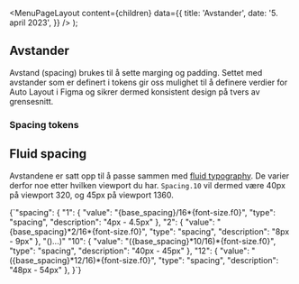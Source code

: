 
<Meta
  title='Avstander'
  description='Beskrivelse'
/>

  <MenuPageLayout
    content={children}
    data={{
      title: 'Avstander',
      date: '5. april 2023',
    }}
  />
);

## Avstander

Avstand (spacing) brukes til å sette marging og padding. Settet med avstander som er definert i tokens gir oss mulighet til å definere verdier for Auto Layout i Figma og sikrer dermed konsistent design på tvers av grensesnitt.

### Spacing tokens

<TokenList
  type='spacing'
  hideValue={true}
/>

## Fluid spacing

Avstandene er satt opp til å passe sammen med [fluid typography](/grunnleggende/designelementer/typografi#fluid-typography). De varier derfor noe etter hvilken viewport du har. `Spacing.10` vil dermed være 40px på viewport 320, og 45px på viewport 1360.

<CodeSnippet language='json'>
  {`"spacing": {
    "1": {
      "value": "{base_spacing}/16*{font-size.f0}",
      "type": "spacing",
      "description": "4px - 4.5px"
    },
    "2": {
      "value": "{base_spacing}*2/16*{font-size.f0}",
      "type": "spacing",
      "description": "8px - 9px"
    },
    "()...)"
    "10": {
      "value": "({base_spacing}*10/16)*{font-size.f0}",
      "type": "spacing",
      "description": "40px - 45px"
    },
    "12": {
      "value": "({base_spacing}*12/16)*{font-size.f0}",
      "type": "spacing",
      "description": "48px - 54px"
    },
  }`}
</CodeSnippet>
